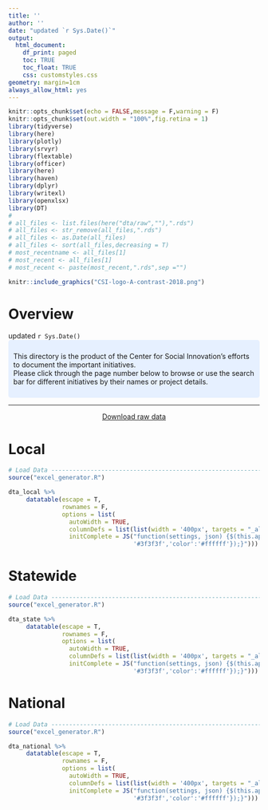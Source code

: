 ```yaml
---
title: ''
author: ''
date: "updated `r Sys.Date()`"
output:
  html_document:
    df_print: paged
    toc: TRUE
    toc_float: TRUE
    css: customstyles.css
geometry: margin=1cm
always_allow_html: yes
---
```


```r
knitr::opts_chunk$set(echo = FALSE,message = F,warning = F)
knitr::opts_chunk$set(out.width = "100%",fig.retina = 1)
library(tidyverse)
library(here)
library(plotly)
library(srvyr)
library(flextable)
library(officer)
library(here)
library(haven)
library(dplyr)
library(writexl)
library(openxlsx)
library(DT)
# 
# all_files <- list.files(here("dta/raw",""),".rds")
# all_files <- str_remove(all_files,".rds")
# all_files <- as.Date(all_files)
# all_files <- sort(all_files,decreasing = T)
# most_recentname <- all_files[1]
# most_recent <- all_files[1]
# most_recent <- paste(most_recent,".rds",sep ="")

```

```r
knitr::include_graphics("CSI-logo-A-contrast-2018.png")
```
</center>

# Overview
updated `r Sys.Date()`
<style>
div.blue {background-color: #e6f0ff; border-radius: 5px; padding: 10px;}
</style>
<div class = "blue">

This directory is the product of the Center for Social Innovation's efforts to document the important initiatives.
<br>Please click through the page number below to browse or use the search bar for different initiatives by their names or project details.

</div>
***

<center>
[Download raw data](https://github.com/UCRCSI/initiative_maps/blob/main/final_initiatives.xlsx?raw=true)
</center>

# Local

```r
# Load Data ---------------------------------------------------------------
source("excel_generator.R")

dta_local %>%
     datatable(escape = T, 
               rownames = F,
               options = list(
                 autoWidth = TRUE,
                 columnDefs = list(list(width = '400px', targets = "_all")),
                 initComplete = JS("function(settings, json) {$(this.api().table().header()).css({'background-color':
                                   '#3f3f3f','color':'#ffffff'});}")))
```

# Statewide

```r
# Load Data ---------------------------------------------------------------
source("excel_generator.R")

dta_state %>%
     datatable(escape = T, 
               rownames = F,
               options = list(
                 autoWidth = TRUE,
                 columnDefs = list(list(width = '400px', targets = "_all")),
                 initComplete = JS("function(settings, json) {$(this.api().table().header()).css({'background-color':
                                   '#3f3f3f','color':'#ffffff'});}")))
```

# National

```r
# Load Data ---------------------------------------------------------------
source("excel_generator.R")

dta_national %>%
     datatable(escape = T, 
               rownames = F,
               options = list(
                 autoWidth = TRUE,
                 columnDefs = list(list(width = '400px', targets = "_all")),
                 initComplete = JS("function(settings, json) {$(this.api().table().header()).css({'background-color':
                                   '#3f3f3f','color':'#ffffff'});}")))
```
